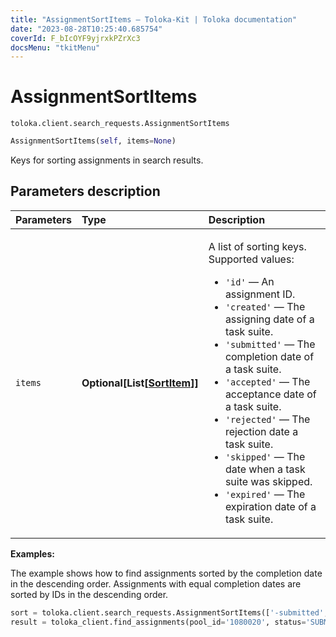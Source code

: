 ```yaml
---
title: "AssignmentSortItems — Toloka-Kit | Toloka documentation"
date: "2023-08-28T10:25:40.685754"
coverId: F_bIcOYF9yjrxkPZrXc3
docsMenu: "tkitMenu"
---
```


# AssignmentSortItems

`toloka.client.search_requests.AssignmentSortItems`

```python
AssignmentSortItems(self, items=None)
```

Keys for sorting assignments in search results.

## Parameters description

| Parameters | Type | Description |
| :----------| :----| :-----------|
`items`|**Optional\[List\[[SortItem](/docs/toloka-kit/reference/toloka.client.search_requests.AssignmentSortItems.SortItem)\]\]**|<p>A list of sorting keys. Supported values:</p> <ul> <li>`'id'` — An assignment ID.</li> <li>`'created'` — The assigning date of a task suite.</li> <li>`'submitted'` — The completion date of a task suite.</li> <li>`'accepted'` — The acceptance date of a task suite.</li> <li>`'rejected'` — The rejection date a task suite.</li> <li>`'skipped'` — The date when a task suite was skipped.</li> <li>`'expired'` — The expiration date of a task suite.</li> </ul>

**Examples:**

The example shows how to find assignments sorted by the completion date in the descending order. Assignments with equal completion dates are sorted by IDs in the descending order.

```python
sort = toloka.client.search_requests.AssignmentSortItems(['-submitted', '-id'])
result = toloka_client.find_assignments(pool_id='1080020', status='SUBMITTED', sort=sort, limit=10)
```